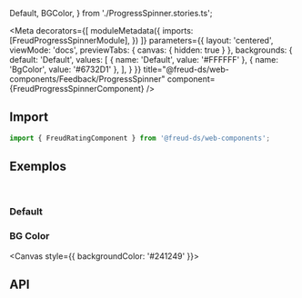   Default,
  BGColor,
} from './ProgressSpinner.stories.ts';

<Meta
  decorators={[
    moduleMetadata({
      imports: [FreudProgressSpinnerModule],
    })
  ]}
  parameters={{
    layout: 'centered',
    viewMode: 'docs',
    previewTabs: {
      canvas: { hidden: true }
    },
    backgrounds: {
      default: 'Default',
      values: [
        { name: 'Default', value: '#FFFFFF' },
        { name: 'BgColor', value: '#6732D1' },
      ],
    }
  }}
title="@freud-ds/web-components/Feedback/ProgressSpinner" component={FreudProgressSpinnerComponent} />

<FreudHeaderComponent
  title="ProgressSpiner"
  description="ProgressSpinner é um indicador de status do processo."
/>

## <a id="importing"></a>Import

```ts
import { FreudRatingComponent } from '@freud-ds/web-components';
```

## <a id="exemplos"></a>Exemplos
<br />

### Default
<Canvas>
  <Story story={Default}/>
</Canvas>

### BG Color
<Canvas style={{ backgroundColor: '#241249' }}>
  <Story story={BGColor}/>
</Canvas>

## <a id="api"></a>API

<ArgsTable of={FreudProgressSpinnerComponent} />
